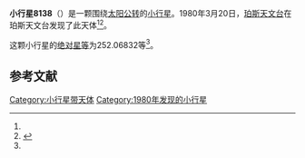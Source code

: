 {{Infobox planet
| bgcolour = #FFFFC0
| name = 8138
| symbol = 
| image = 
| caption = 
| discovery = yes
| discovery_ref = 
| discoverer = [[珀斯天文台|珀斯天文台]]
| discovery_site = [[珀斯天文台|珀斯天文台]] 
| discovered = 1980年3月20日
| designations = yes
| mp_name = 
| named_after = 
| alt_names = 1980 FF12/ 1984 SJ6 / A919 EA
| mp_category = [[主带小行星|主带小行星]]
| orbit_ref = <ref name="a">[http://ssd.jpl.nasa.gov/sbdb.cgi?sstr=8138 8138] {{Wayback|url=http://ssd.jpl.nasa.gov/sbdb.cgi?sstr=8138 |date=20201124030708 }}，小行星數據庫瀏覽器（JPL Small-Body Database Browser）－[[美国国家航空航天局|美国国家航空航天局]]喷气推进实验室</ref>
| epoch = 2456400.5 (2013年4月18日更新)
| aphelion = {{convert|2.3629158|AU|km|3|abbr=on|lk=out}}
| perihelion = {{convert|1.9811166|AU|km|3|abbr=on}}
| semimajor = {{convert|2.1720162|AU|km|3|abbr=on}}
| eccentricity = 0.0878905
| period = 1169.211352 [[日|日]]<br />3.2[[儒略年|儒略年]]
| avg_speed = 
| inclination = 2.87749
| asc_node = 350.47292
| mean_anomaly = 
| arg_peri = 252.06832
| satellites = 
| physical_characteristics = yes
| dimensions = 
| mass = 
| density = 
| surface_grav = 
| escape_velocity = 
| sidereal_day = 
| axial_tilt = 
| pole_ecliptic_lat = 
| pole_ecliptic_lon = 
| albedo = 
| temperatures= 
| temp_name1 = 
| mean_temp_1 = 
| max_temp_1 = 
| temp_name2 = 
| max_temp_2 = 
| spectral_type = 
| abs_magnitude = 252.06832
}}

'''小行星8138'''（{{lang-en|8138}}）是一颗围绕[[太阳|太阳]][[公转|公转]]的[[小行星|小行星]]。1980年3月20日，[[珀斯天文台|珀斯天文台]]在珀斯天文台发现了此天体<ref name="a" /><ref>{{cite news|title=小行星列表|url=http://cfa-www.harvard.edu/iau/lists/NumberedMPs.txt|accessdate=2013-07-08|newspaper=哈佛大学|archive-date=2008-05-17|archive-url=https://web.archive.org/web/20080517010638/http://cfa-www.harvard.edu/iau/lists/NumberedMPs.txt|dead-url=no}}</ref>。

这颗小行星的[[绝对星等|绝对星等]]为252.06832等<ref name="a" />。

==参考文献==
{{reflist}}
{{Minor Planet Number|[[小行星8137|小行星8137]]|[[小行星8139|小行星8139]]}}

{{小天体}}

[[Category:小行星带天体|Category:小行星带天体]]
[[Category:1980年发现的小行星|Category:1980年发现的小行星]]

{{asteroid-stub}}